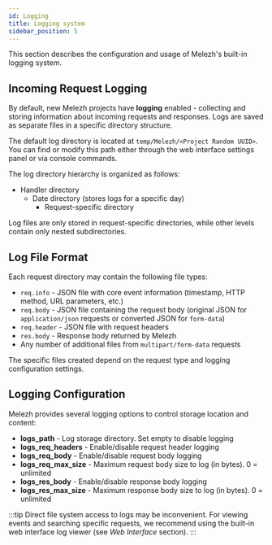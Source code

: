 ```yaml
---
id: Logging
title: Logging system
sidebar_position: 5
---
```


This section describes the configuration and usage of Melezh's built-in logging system.

## Incoming Request Logging

By default, new Melezh projects have **logging** enabled - collecting and storing information about incoming requests and responses. Logs are saved as separate files in a specific directory structure.

The default log directory is located at `temp/Melezh/<Project Random UUID>`. You can find or modify this path either through the web interface settings panel or via console commands.

The log directory hierarchy is organized as follows:

+ Handler directory
    + Date directory (stores logs for a specific day)
        + Request-specific directory

Log files are only stored in request-specific directories, while other levels contain only nested subdirectories.

## Log File Format

Each request directory may contain the following file types:

+ `req.info` - JSON file with core event information (timestamp, HTTP method, URL parameters, etc.)
+ `req.body` - JSON file containing the request body (original JSON for `application/json` requests or converted JSON for `form-data`)
+ `req.header` - JSON file with request headers
+ `res.body` - Response body returned by Melezh
+ Any number of additional files from `multipart/form-data` requests

The specific files created depend on the request type and logging configuration settings.

## Logging Configuration

Melezh provides several logging options to control storage location and content:

+ **logs_path** - Log storage directory. Set empty to disable logging
+ **logs_req_headers** - Enable/disable request header logging
+ **logs_req_body** - Enable/disable request body logging
+ **logs_req_max_size** - Maximum request body size to log (in bytes). 0 = unlimited
+ **logs_res_body** - Enable/disable response body logging
+ **logs_res_max_size** - Maximum response body size to log (in bytes). 0 = unlimited

:::tip
Direct file system access to logs may be inconvenient. For viewing events and searching specific requests, we recommend using the built-in web interface log viewer (see *Web Interface* section).
:::